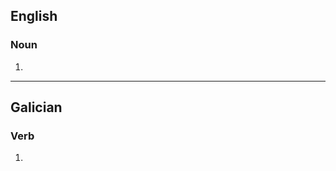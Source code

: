 ==English==

===Noun===
{{head|en|noun form}}

# {{plural of|molestache|lang=en}}

----

==Galician==

===Verb===
{{gl-verb-form}}

# {{inflection of|molestar||lang=gl|2|s|pret|indc}}